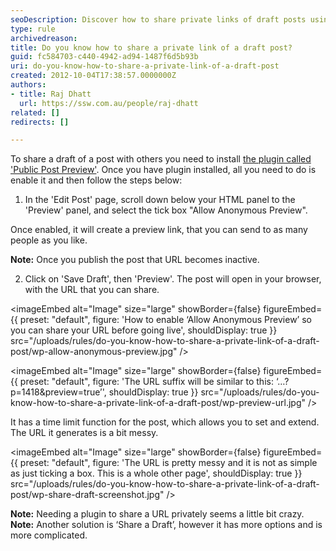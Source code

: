 ```yaml
---
seoDescription: Discover how to share private links of draft posts using the Public Post Preview plugin in WordPress.
type: rule
archivedreason:
title: Do you know how to share a private link of a draft post?
guid: fc584703-c440-4942-ad94-1487f6d5b93b
uri: do-you-know-how-to-share-a-private-link-of-a-draft-post
created: 2012-10-04T17:38:57.0000000Z
authors:
- title: Raj Dhatt
  url: https://ssw.com.au/people/raj-dhatt
related: []
redirects: []

---
```


To share a draft of a post with others you need to install [the plugin called 'Public Post Preview'](https://wordpress.org/plugins/public-post-preview/).
Once you have plugin installed, all you need to do is enable it and then follow the steps below:

1. In the 'Edit Post' page, scroll down below your HTML panel to the 'Preview' panel, and select the tick box "Allow Anonymous Preview".

Once enabled, it will create a preview link, that you can send to as many people as you like.

**Note:** Once you publish the post that URL becomes inactive.

2. Click on 'Save Draft', then 'Preview'. The post will open in your browser, with the URL that you can share.


<imageEmbed
  alt="Image"
  size="large"
  showBorder={false}
  figureEmbed={{
    preset: "default",
    figure: 'How to enable ‘Allow Anonymous Preview’ so you can share your URL before going live',
    shouldDisplay: true
  }}
  src="/uploads/rules/do-you-know-how-to-share-a-private-link-of-a-draft-post/wp-allow-anonymous-preview.jpg"
/>


<imageEmbed
  alt="Image"
  size="large"
  showBorder={false}
  figureEmbed={{
    preset: "default",
    figure: 'The URL suffix will be similar to this: ‘…?p=1418&preview=true’',
    shouldDisplay: true
  }}
  src="/uploads/rules/do-you-know-how-to-share-a-private-link-of-a-draft-post/wp-preview-url.jpg"
/>

It has a time limit function for the post, which allows you to set and extend. The URL it generates is a bit messy.


<imageEmbed
  alt="Image"
  size="large"
  showBorder={false}
  figureEmbed={{
    preset: "default",
    figure: 'The URL is pretty messy and it is not as simple as just ticking a box. This is a whole other page',
    shouldDisplay: true
  }}
  src="/uploads/rules/do-you-know-how-to-share-a-private-link-of-a-draft-post/wp-share-draft-screenshot.jpg"
/>

**Note:** Needing a plugin to share a URL privately seems a little bit crazy.
**Note:** Another solution is ‘Share a Draft’, however it has more options and is more complicated.